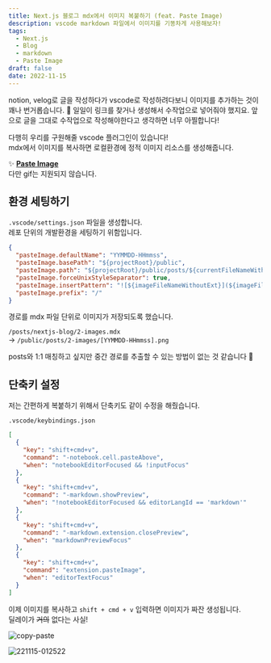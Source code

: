 ```yaml
---
title: Next.js 블로그 mdx에서 이미지 복붙하기 (feat. Paste Image)
description: vscode markdown 파일에서 이미지를 기똥차게 사용해보자!
tags:
  - Next.js
  - Blog
  - markdown
  - Paste Image
draft: false
date: 2022-11-15
---
```


notion, velog로 글을 작성하다가 vscode로 작성하려다보니 이미지를 추가하는 것이 꽤나 번거롭습니다. 🥲
일일이 링크를 찾거나 생성해서 수작업으로 넣어줘야 했지요.
앞으로 글을 그대로 수작업으로 작성해야한다고 생각하면 너무 아찔합니다!

다행히 우리를 구원해줄 vscode 플러그인이 있습니다!  
mdx에서 이미지를 복사하면 로컬환경에 정적 이미지 리소스를 생성해줍니다.

✨ [**Paste Image**](https://marketplace.visualstudio.com/items?itemName=mushan.vscode-paste-image)  
다만 gif는 지원되지 않습니다.

## 환경 세팅하기

`.vscode/settings.json` 파일을 생성합니다.  
레포 단위의 개발환경을 세팅하기 위함입니다.

```json
{
  "pasteImage.defaultName": "YYMMDD-HHmmss",
  "pasteImage.basePath": "${projectRoot}/public",
  "pasteImage.path": "${projectRoot}/public/posts/${currentFileNameWithoutExt}",
  "pasteImage.forceUnixStyleSeparator": true,
  "pasteImage.insertPattern": "![${imageFileNameWithoutExt}](${imageFilePath})",
  "pasteImage.prefix": "/"
}
```

경로를 mdx 파일 단위로 이미지가 저장되도록 했습니다.

`/posts/nextjs-blog/2-images.mdx`  
-> `/public/posts/2-images/[YYMMDD-HHmmss].png`

posts와 1:1 매칭하고 싶지만 중간 경로를 추출할 수 있는 방법이 없는 것 같습니다 🥲

## 단축키 설정

저는 간편하게 복붙하기 위해서 단축키도 같이 수정을 해줬습니다.

`.vscode/keybindings.json`

```json
[
  {
    "key": "shift+cmd+v",
    "command": "-notebook.cell.pasteAbove",
    "when": "notebookEditorFocused && !inputFocus"
  },
  {
    "key": "shift+cmd+v",
    "command": "-markdown.showPreview",
    "when": "!notebookEditorFocused && editorLangId == 'markdown'"
  },
  {
    "key": "shift+cmd+v",
    "command": "-markdown.extension.closePreview",
    "when": "markdownPreviewFocus"
  },
  {
    "key": "shift+cmd+v",
    "command": "extension.pasteImage",
    "when": "editorTextFocus"
  }
]
```

이제 이미지를 복사하고 `shift + cmd + v` 입력하면 이미지가 짜잔 생성됩니다.  
딜레이가 ~~거의~~ 없다는 사실!

![copy-paste](/posts/6-mdx-images/copy-paste.gif)

![221115-012522](/posts/6-mdx-images/221115-012522.png)

